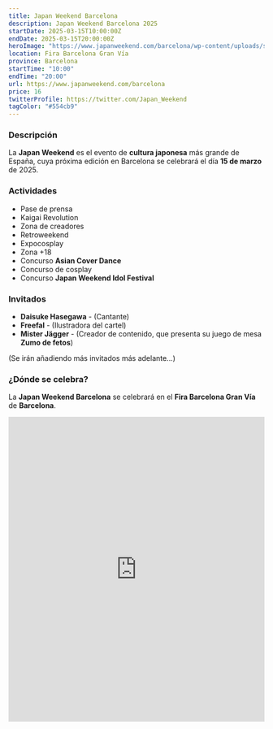 ```yaml
---
title: Japan Weekend Barcelona
description: Japan Weekend Barcelona 2025
startDate: 2025-03-15T10:00:00Z
endDate: 2025-03-15T20:00:00Z
heroImage: "https://www.japanweekend.com/barcelona/wp-content/uploads/sites/5/2025/02/Cartel-BCN-Marzo-25-lowres.png"
location: Fira Barcelona Gran Vía
province: Barcelona
startTime: "10:00"
endTime: "20:00"
url: https://www.japanweekend.com/barcelona
price: 16
twitterProfile: https://twitter.com/Japan_Weekend
tagColor: "#554cb9"
---
```


### Descripción

La **Japan Weekend** es el evento de **cultura japonesa** más grande de España, cuya próxima edición en Barcelona se celebrará el día **15 de marzo** de 2025.

### Actividades
+ Pase de prensa
+ Kaigai Revolution
+ Zona de creadores
+ Retroweekend
+ Expocosplay
+ Zona +18
+ Concurso **Asian Cover Dance**
+ Concurso de cosplay
+ Concurso **Japan Weekend Idol Festival**

### Invitados

+ **Daisuke Hasegawa** - (Cantante)
+ **Freefal** - (Ilustradora del cartel)
+ **Mister Jägger** - (Creador de contenido, que presenta su juego de mesa **Zumo de fetos**)

(Se irán añadiendo más invitados más adelante...)

### ¿Dónde se celebra?

La **Japan Weekend Barcelona** se celebrará en el **Fira Barcelona Gran Vía** de **Barcelona**.

<iframe src="https://www.google.com/maps/embed?pb=!1m14!1m8!1m3!1d6730.721360472027!2d2.128083!3d41.35457!3m2!1i1024!2i768!4f13.1!3m3!1m2!1s0x12a498b8f123658f%3A0xec6e17867612a053!2sAv.%20de%20Juan%20Carlos%20I%2C%2064%2C%2008908%20L&#39;Hospitalet%20de%20Llobregat%2C%20Barcelona!5e1!3m2!1ses!2ses!4v1738777691957!5m2!1ses!2ses" width="100%" height="600" style="border:0;" allowfullscreen="" loading="lazy" referrerpolicy="no-referrer-when-downgrade"></iframe>
